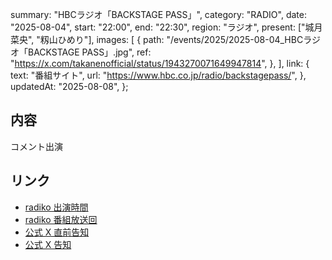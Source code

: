   summary: "HBCラジオ「BACKSTAGE PASS」",
  category: "RADIO",
  date: "2025-08-04",
  start: "22:00",
  end: "22:30",
  region: "ラジオ",
  present: ["城月菜央", "籾山ひめり"],
  images: [
    {
      path: "/events/2025/2025-08-04_HBCラジオ「BACKSTAGE PASS」.jpg",
      ref: "https://x.com/takanenofficial/status/1943270071649947814",
    },
  ],
  link: {
    text: "番組サイト",
    url: "https://www.hbc.co.jp/radio/backstagepass/",
  },
  updatedAt: "2025-08-08",
};

## 内容

コメント出演

## リンク

- [radiko 出演時間](https://radiko.jp/share/?sid=HBC&t=20250804221830)
- [radiko 番組放送回](https://radiko.jp/share/?sid=HBC&t=20250804220000)
- [公式 X 直前告知](https://x.com/takanenofficial/status/1952218081318601186)
- [公式 X 告知](https://x.com/takanenofficial/status/1943270071649947814)
